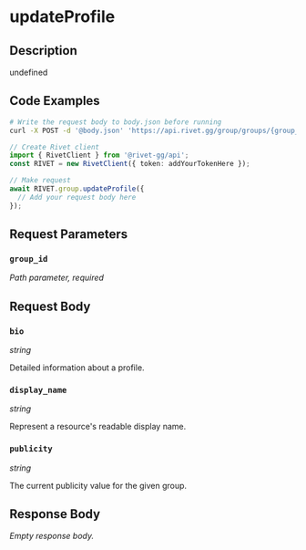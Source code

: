

# updateProfile

## Description

undefined


## Code Examples

<CodeGroup title='Request' tag='POST' label='https://api.rivet.gg/group/groups/{group_id}/profile'>

```bash {{ title: 'cURL' }}
# Write the request body to body.json before running
curl -X POST -d '@body.json' 'https://api.rivet.gg/group/groups/{group_id}/profile'
```

```ts
// Create Rivet client
import { RivetClient } from '@rivet-gg/api';
const RIVET = new RivetClient({ token: addYourTokenHere });

// Make request
await RIVET.group.updateProfile({
  // Add your request body here
});
```

</CodeGroup>


## Request Parameters


### `group_id`

_Path parameter, required_





## Request Body

### `bio`

_string_

Detailed information about a profile.

### `display_name`

_string_

Represent a resource's readable display name.

### `publicity`

_string_

The current publicity value for the given group.




## Response Body

_Empty response body._
